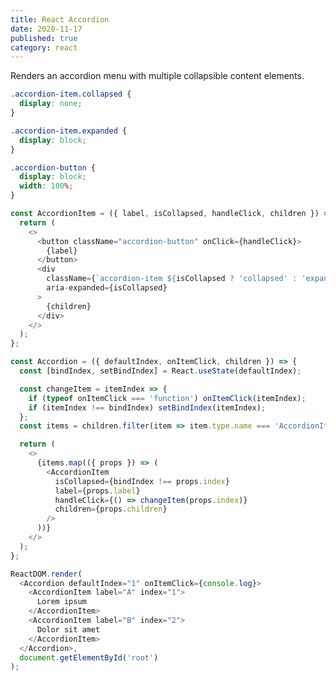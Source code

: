 ```yaml
---
title: React Accordion
date: 2020-11-17
published: true
category: react
---
```


Renders an accordion menu with multiple collapsible content elements.

```css
.accordion-item.collapsed {
  display: none;
}

.accordion-item.expanded {
  display: block;
}

.accordion-button {
  display: block;
  width: 100%;
}
```

```js
const AccordionItem = ({ label, isCollapsed, handleClick, children }) => {
  return (
    <>
      <button className="accordion-button" onClick={handleClick}>
        {label}
      </button>
      <div
        className={`accordion-item ${isCollapsed ? 'collapsed' : 'expanded'}`}
        aria-expanded={isCollapsed}
      >
        {children}
      </div>
    </>
  );
};

const Accordion = ({ defaultIndex, onItemClick, children }) => {
  const [bindIndex, setBindIndex] = React.useState(defaultIndex);

  const changeItem = itemIndex => {
    if (typeof onItemClick === 'function') onItemClick(itemIndex);
    if (itemIndex !== bindIndex) setBindIndex(itemIndex);
  };
  const items = children.filter(item => item.type.name === 'AccordionItem');

  return (
    <>
      {items.map(({ props }) => (
        <AccordionItem
          isCollapsed={bindIndex !== props.index}
          label={props.label}
          handleClick={() => changeItem(props.index)}
          children={props.children}
        />
      ))}
    </>
  );
};

ReactDOM.render(
  <Accordion defaultIndex="1" onItemClick={console.log}>
    <AccordionItem label="A" index="1">
      Lorem ipsum
    </AccordionItem>
    <AccordionItem label="B" index="2">
      Dolor sit amet
    </AccordionItem>
  </Accordion>,
  document.getElementById('root')
);
```